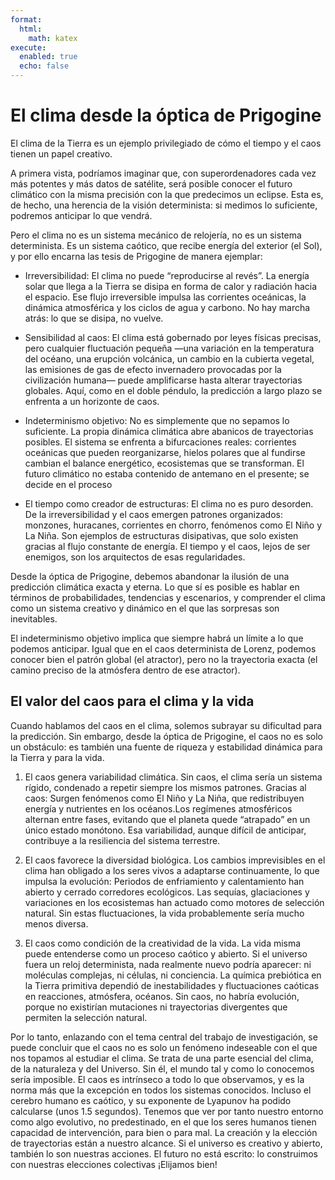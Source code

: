 ```yaml
---
format:
  html:
    math: katex
execute:
  enabled: true
  echo: false
---
```


# El clima desde la óptica de Prigogine

El clima de la Tierra es un ejemplo privilegiado de cómo el tiempo y el caos tienen un papel creativo.

A primera vista, podríamos imaginar que, con superordenadores cada vez más potentes y más datos de satélite, será posible conocer el futuro climático con la misma precisión con la que predecimos un eclipse. Esta es, de hecho, una herencia de la visión determinista: si medimos lo suficiente, podremos anticipar lo que vendrá.

Pero el clima no es un sistema mecánico de relojería, no es un sistema determinista. Es un sistema caótico, que recibe energía del exterior (el Sol), y por ello encarna las tesis de Prigogine de manera ejemplar:

* Irreversibilidad: El clima no puede “reproducirse al revés”. La energía solar que llega a la Tierra se disipa en forma de calor y radiación hacia el espacio. Ese flujo irreversible impulsa las corrientes oceánicas, la dinámica atmosférica y los ciclos de agua y carbono. No hay marcha atrás: lo que se disipa, no vuelve.

* Sensibilidad al caos: El clima está gobernado por leyes físicas precisas, pero cualquier fluctuación pequeña —una variación en la temperatura del océano, una erupción volcánica, un cambio en la cubierta vegetal, las emisiones de gas de efecto invernadero provocadas por la civilización humana— puede amplificarse hasta alterar trayectorias globales. Aquí, como en el doble péndulo, la predicción a largo plazo se enfrenta a un horizonte de caos.

* Indeterminismo objetivo: No es simplemente que no sepamos lo suficiente. La propia dinámica climática abre abanicos de trayectorias posibles. El sistema se enfrenta a bifurcaciones reales: corrientes oceánicas que pueden reorganizarse, hielos polares que al fundirse cambian el balance energético, ecosistemas que se transforman. El futuro climático no estaba contenido de antemano en el presente; se decide en el proceso

* El tiempo como creador de estructuras: El clima no es puro desorden. De la irreversibilidad y el caos emergen patrones organizados: monzones, huracanes, corrientes en chorro, fenómenos como El Niño y La Niña. Son ejemplos de estructuras disipativas, que solo existen gracias al flujo constante de energía. El tiempo y el caos, lejos de ser enemigos, son los arquitectos de esas regularidades.

Desde la óptica de Prigogine, debemos abandonar la ilusión de una predicción climática exacta y eterna. Lo que sí es posible es hablar en términos de probabilidades, tendencias y escenarios, y comprender el clima como un sistema creativo y dinámico en el que las sorpresas son inevitables.

El indeterminismo objetivo implica que siempre habrá un límite a lo que podemos anticipar. Igual que en el caos determinista de Lorenz, podemos conocer bien el patrón global (el atractor), pero no la trayectoria exacta (el camino preciso de la atmósfera dentro de ese atractor).


## El valor del caos para el clima y la vida

Cuando hablamos del caos en el clima, solemos subrayar su dificultad para la predicción. Sin embargo, desde la óptica de Prigogine, el caos no es solo un obstáculo: es también una fuente de riqueza y estabilidad dinámica para la Tierra y para la vida.

1. El caos genera variabilidad climática. Sin caos, el clima sería un sistema rígido, condenado a repetir siempre los mismos patrones. Gracias al caos: Surgen fenómenos como El Niño y La Niña, que redistribuyen energía y nutrientes en los océanos.Los regímenes atmosféricos alternan entre fases, evitando que el planeta quede “atrapado” en un único estado monótono. Esa variabilidad, aunque difícil de anticipar, contribuye a la resiliencia del sistema terrestre.

2. El caos favorece la diversidad biológica. Los cambios imprevisibles en el clima han obligado a los seres vivos a adaptarse continuamente, lo que impulsa la evolución: Periodos de enfriamiento y calentamiento han abierto y cerrado corredores ecológicos. Las sequías, glaciaciones y variaciones en los ecosistemas han actuado como motores de selección natural. Sin estas fluctuaciones, la vida probablemente sería mucho menos diversa.

3. El caos como condición de la creatividad de la vida. La vida misma puede entenderse como un proceso caótico y abierto. Si el universo fuera un reloj determinista, nada realmente nuevo podría aparecer: ni moléculas complejas, ni células, ni conciencia. La química prebiótica en la Tierra primitiva dependió de inestabilidades y fluctuaciones caóticas en reacciones, atmósfera, océanos. Sin caos, no habría evolución, porque no existirían mutaciones ni trayectorias divergentes que permiten la selección natural.

Por lo tanto, enlazando con el tema central del trabajo de investigación, se puede concluir que el caos no es solo un fenómeno indeseable con el que nos topamos al estudiar el clima. Se trata de una parte esencial del clima, de la naturaleza y del Universo. Sin él, el mundo tal y como lo conocemos sería imposible. El caos es intrínseco a todo lo que observamos, y es la norma más que la excepción en todos los sistemas conocidos. Incluso el cerebro humano es caótico, y su exponente de Lyapunov ha podido calcularse (unos 1.5 segundos). Tenemos que ver por tanto nuestro entorno como algo evolutivo, no predestinado, en el que los seres humanos tienen capacidad de intervención, para bien o para mal. La creación y la elección de trayectorias están a nuestro alcance. Si el universo es creativo y abierto, también lo son nuestras acciones. El futuro no está escrito: lo construimos con nuestras elecciones colectivas ¡Elijamos bien!